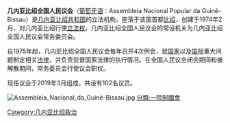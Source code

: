 '''几内亚比绍全国人民议会'''（[[葡萄牙语|葡萄牙语]]：Assembleia Nacional Popular da Guiné-Bissau）是[[几内亚比绍共和国|几内亚比绍共和国]]的立法机构，座落于该国首都[[比绍|比绍]]，创建于1974年2月，对几内亚比绍行使[[立法权|立法权]]。几内亚比绍全国人民议会的常设机关为几内亚比绍全国人民议会常务委员会。

自1975年起，几内亚比绍全国人民议会每年召开4次例会，就[[国家|国家]]以及[[国际|国际]]重大问题制定相关[[法律|法律]]，并负责监督国家法律的执行情况。在全国人民议会闭会期间和被解散期间，常务委员会行使议会职权。

现任议会于2019年3月组成，共设有102名议员。{{Politics of Guinea-Bissau}}

[[Image:Assembleia_Nacional_da_Guiné-Bissau.jpg|thumb]]
{{非洲题目|议会}}
[[Category:几内亚比绍政治|Category:几内亚比绍政治]]
[[分類:一院制國會|分類:一院制國會]]